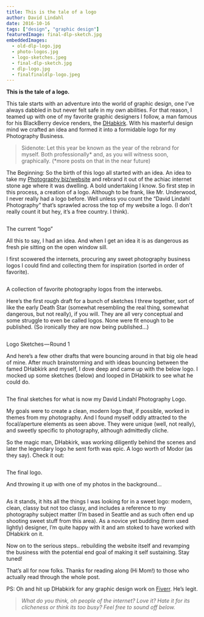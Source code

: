 ```yaml
---
title: This is the tale of a logo
author: David Lindahl
date: 2016-10-16
tags: ["design", "graphic design"]
featuredImage: final-dlp-sketch.jpg
embeddedImages:
  - old-dlp-logo.jpg
  - photo-logos.jpg
  - logo-sketches.jpeg
  - final-dlp-sketch.jpg
  - dlp-logo.jpg
  - finalfinaldlp-logo.jpeg
---
```


**This is the tale of a logo.**

This tale starts with an adventure into the world of graphic design, one I’ve always dabbled in but never felt safe in my own abilities. For that reason, I teamed up with one of my favorite graphic designers I follow, a man famous for his BlackBerry device renders, the [DHabkirk](https://twitter.com/dhabkirk). With his masterful design mind we crafted an idea and formed it into a formidable logo for my Photography Business.

> Sidenote: Let this year be known as the year of the rebrand for myself. Both professionally\* and, as you will witness soon, graphically. (\*more posts on that in the near future)

The Beginning: So the birth of this logo all started with an idea. An idea to take my [Photography biz/website](http://www.dlindahlphotos.com) and rebrand it out of the achiac internet stone age where it was dwelling. A bold undertaking I know. So first step in this process, a creation of a logo. Although to be frank, like Mr. Underwood, I never really had a logo before. Well unless you count the “David Lindahl Photography” that’s sprawled across the top of my website a logo. (I don’t really count it but hey, it’s a free country. I think).

<Img fluid={props.embedded.image1.fluid} />

The current “logo”

All this to say, I had an idea. And when I get an idea it is as dangerous as fresh pie sitting on the open window sill.

I first scowered the internets, procuring any sweet photography business logos I could find and collecting them for inspiration (sorted in order of favorite).

<Img fluid={props.embedded.image2.fluid} />

A collection of favorite photography logos from the interwebs.

Here’s the first rough draft for a bunch of sketches I threw together, sort of like the early Death Star (somewhat resembling the real thing, somewhat dangerous, but not really), if you will. They are all very conceptual and some struggle to even be called logos. None were fit enough to be published. (So ironically they are now being published…)

<Img fluid={props.embedded.image3.fluid} />

Logo Sketches — Round 1

And here’s a few other drafts that were bouncing around in that big ole head of mine. After much brainstorming and with ideas bouncing between the famed DHabkirk and myself, I dove deep and came up with the below logo. I mocked up some sketches (below) and looped in DHabkirk to see what he could do.

<Img fluid={props.embedded.image4.fluid} />

The final sketches for what is now my David Lindahl Photography Logo.

My goals were to create a clean, modern logo that, if possible, worked in themes from my photography. And I found myself oddly attracted to the focal/aperture elements as seen above. They were unique (well, not really), and sweetly specific to photography, although admittedly cliche.

So the magic man, DHabkirk, was working diligently behind the scenes and later the legendary logo he sent forth was epic. A logo worth of Modor (as they say). Check it out:

<Img fluid={props.embedded.image5.fluid} />

The final logo.

And throwing it up with one of my photos in the background…

<Img fluid={props.embedded.image6.fluid} />


As it stands, it hits all the things I was looking for in a sweet logo: modern, clean, classy but not too classy, and includes a reference to my photography subject matter (I’m based in Seattle and as such often end up shooting sweet stuff from this area). As a novice yet budding (term used lightly) designer, I’m quite happy with it and am stoked to have worked with DHabkirk on it.

Now on to the serious steps.. rebuilding the website itself and revamping the business with the potential end goal of making it self sustaining. Stay tuned!

That’s all for now folks. Thanks for reading along (Hi Mom!) to those who actually read through the whole post.

PS: Oh and hit up DHabkirk for any graphic design work on [Fiverr](https://www.fiverr.com/realdhabkirk/create-you-a-quick-and-custom-logo?gig_id=52946614&utm_campaign=base_gig_create_share&utm_content=&utm_medium=shared&utm_source=twitter&utm_term=&view=gig). He’s legit.

> _What do you think, oh people of the internet? Love it? Hate it for its clicheness or think its too busy? Feel free to sound off below._